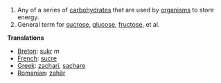 #Any of a series of [[carbohydrate]]s that are used by [[organism]]s to store energy.
#General term for [[sucrose]], [[glucose]], [[fructose]], et al.

'''Translations'''

*[[Breton]]: [[sukr]] ''m''
*[[French]]: [[sucre]]
*[[Greek]]: [[zachari]], [[sachare]]
*[[Romanian]]: [[zahăr]]